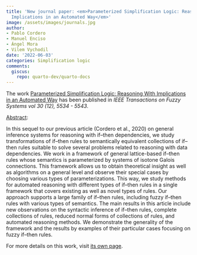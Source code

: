 ```yaml
---
title: 'New journal paper: <em>Parameterized Simplification Logic: Reasoning With
  Implications in an Automated Way</em>'
image: /assets/images/journals.jpg
author:
- Pablo Cordero
- Manuel Enciso
- Ángel Mora
- Vilem Vychodil
date: '2022-06-03'
categories: Simplification logic
comments:
  giscus:
    repo: quarto-dev/quarto-docs
---
```


The work <u>Parameterized Simplification Logic: Reasoning With Implications in an Automated Way</u> has been published in <em><em>IEEE Transactions on Fuzzy Systems</em> vol 30 (12), 5534 - 5543</em>.

<u>Abstract</u>:


In this sequel to our previous article (Cordero et al., 2020) on general inference systems for reasoning with if–then dependencies, we study transformations of if–then rules to semantically equivalent collections of if–then rules suitable to solve several problems related to reasoning with data dependencies. We work in a framework of general lattice-based if–then rules whose semantics is parameterized by systems of isotone Galois connections. This framework allows us to obtain theoretical insight as well as algorithms on a general level and observe their special cases by choosing various types of parameterizations. This way, we study methods for automated reasoning with different types of if–then rules in a single framework that covers existing as well as novel types of rules. Our approach supports a large family of if–then rules, including fuzzy if–then rules with various types of semantics. The main results in this article include new observations on the syntactic inference of if–then rules, complete collections of rules, reduced normal forms of collections of rules, and automated reasoning methods. We demonstrate the generality of the framework and the results by examples of their particular cases focusing on fuzzy if–then rules.



For more details on this work, visit <a href='/publications/journals/2022-ieeetfuzz'>its own page</a>.
